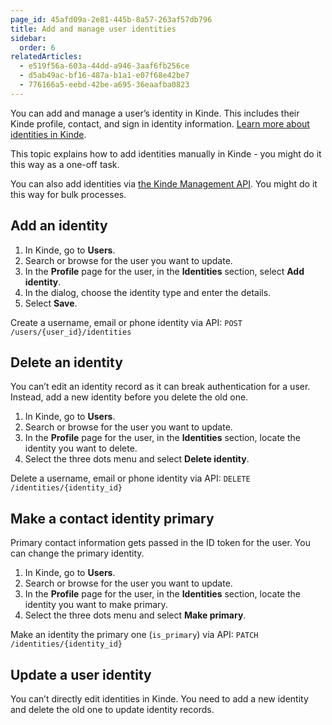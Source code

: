 ```yaml
---
page_id: 45afd09a-2e81-445b-8a57-263af57db796
title: Add and manage user identities
sidebar:
  order: 6
relatedArticles:
  - e519f56a-603a-44dd-a946-3aaf6fb256ce
  - d5ab49ac-bf16-487a-b1a1-e07f68e42be7
  - 776166a5-eebd-42be-a695-36eaafba0823
---
```


You can add and manage a user’s identity in Kinde. This includes their Kinde profile, contact, and sign in identity information. [Learn more about identities in Kinde](/authenticate/about-auth/identity-and-verification/).

This topic explains how to add identities manually in Kinde - you might do it this way as a one-off task. 

You can also add identities via [the Kinde Management API](https://kinde.com/api/docs/#kinde-management-api). You might do it this way for bulk processes.

## Add an identity

1. In Kinde, go to **Users**.
2. Search or browse for the user you want to update. 
3. In the **Profile** page for the user, in the **Identities** section, select **Add identity**.
4. In the dialog, choose the identity type and enter the details.
5. Select **Save**.

Create a username, email or phone identity via API: `POST /users/{user_id}/identities`

## Delete an identity

You can’t edit an identity record as it can break authentication for a user. Instead, add a new identity before you delete the old one.

1. In Kinde, go to **Users**.
2. Search or browse for the user you want to update. 
3. In the **Profile** page for the user, in the **Identities** section, locate the identity you want to delete.
4. Select the three dots menu and select **Delete identity**.

Delete a username, email or phone identity via API: `DELETE /identities/{identity_id}`

## Make a contact identity primary

Primary contact information gets passed in the ID token for the user. You can change the primary identity.

1. In Kinde, go to **Users**.
2. Search or browse for the user you want to update. 
3. In the **Profile** page for the user, in the **Identities** section, locate the identity you want to make primary.
4. Select the three dots menu and select **Make primary**.

Make an identity the primary one (`is_primary`) via API: `PATCH /identities/{identity_id}`

## Update a user identity

You can’t directly edit identities in Kinde. You need to add a new identity and delete the old one to update identity records.
